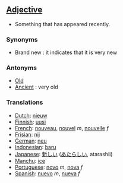 ==[[Adjective]]==

*Something that has appeared recently.

===Synonyms===

*Brand new : it indicates that it is very new

===Antonyms===

*[[Old]]
*[[Ancient]] : very old

===Translations===

*[[Dutch]]: [[nieuw]]
*[[Finnish]]: [[uusi]]
*[[French]]: [[nouveau]], [[nouvel]] ''m'', [[nouvelle]] ''f''
*[[Frisian]]: [[nij]]
*[[German]]: [[neu]]
*[[Indonesian]]: [[baru]]
*[[Japanese]]: [[新しい]] ([[あたらしい]], atarashii)
*[[Manchu]]: [[ice]]
*[[Portuguese]]: [[novo]] ''m'', [[nova]] ''f''
*[[Spanish]]: [[nuevo]] ''m'', [[nueva]] ''f''